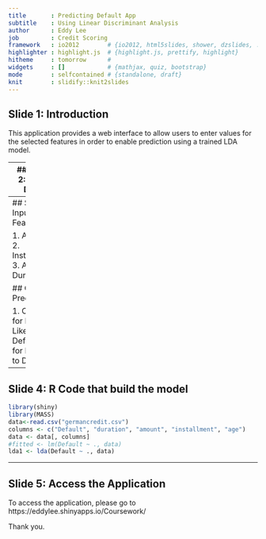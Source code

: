 ```yaml
---
title       : Predicting Default App 
subtitle    : Using Linear Discriminant Analysis
author      : Eddy Lee
job         : Credit Scoring
framework   : io2012        # {io2012, html5slides, shower, dzslides, ...}
highlighter : highlight.js  # {highlight.js, prettify, highlight}
hitheme     : tomorrow      # 
widgets     : []            # {mathjax, quiz, bootstrap}
mode        : selfcontained # {standalone, draft}
knit        : slidify::knit2slides
---
```


## Slide 1: Introduction

This application provides a web interface to allow users to enter values for the selected  features in order to enable prediction using a trained LDA model.

---
## Slide 2: Train Data

The German credit data set was obtained from the UCI Machine Learning Repository. The data set, which contains attributes and outcomes on 1000 loan applications, was provided in 1994 by Professor Dr. Hans Hofmann of the Institut fuer Statistik und Oekonometrie at the University of Hamburg. It has served as an important test data set for several credit-scoring algorithms. A description of the variables is given here.

This app is only for presentation illustration purposes, thus proper validation and evaluation on the model is not done. 

--- 
## Slide 3: Input Features

1. Amount 
2. Installment
3. Age
4. Duration

## Output Prediction

1. Class (0 for Not Likely to Default, 1 for Likely to Default)

---

## Slide 4: R Code that build the model

```r
library(shiny)
library(MASS)
data<-read.csv("germancredit.csv")
columns <- c("Default", "duration", "amount", "installment", "age")
data <- data[, columns]
#fitted <- lm(Default ~ ., data)
lda1 <- lda(Default ~ ., data)
```

---
## Slide 5: Access the Application

To access the application, please go to https://eddylee.shinyapps.io/Coursework/

Thank you.


